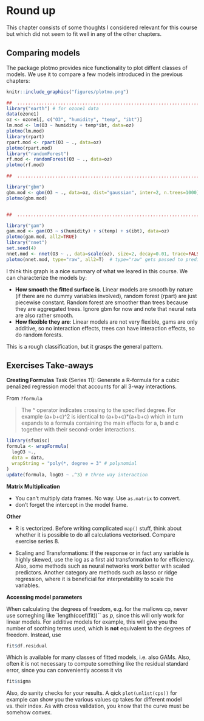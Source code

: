 # Round up

This chapter consists of some thoughts I considered relevant for this course 
but which did not seem to fit well in any of the other chapters.

## Comparing models

The package plotmo provides nice functionality to plot diffent classes of models. 
We use it to compare a few models introduced in the previous chapters:
```r
knitr::include_graphics("figures/plotmo.png")
```

```r

##  ............................................................................
library("earth") # for ozone1 data
data(ozone1)
oz <- ozone1[, c("O3", "humidity", "temp", "ibt")]
lm.mod <- lm(O3 ~ humidity + temp*ibt, data=oz)
plotmo(lm.mod)
library(rpart)
rpart.mod <- rpart(O3 ~ ., data=oz)
plotmo(rpart.mod)
library("randomForest")
rf.mod <- randomForest(O3 ~ ., data=oz)
plotmo(rf.mod)

##  ............................................................................

library("gbm")                                              
gbm.mod <- gbm(O3 ~ ., data=oz, dist="gaussian", inter=2, n.trees=1000)
plotmo(gbm.mod)


##  ............................................................................

library("gam")
gam.mod <- gam(O3 ~ s(humidity) + s(temp) + s(ibt), data=oz)
plotmo(gam.mod, all2=TRUE)
library("nnet")
set.seed(4)
nnet.mod <- nnet(O3 ~ ., data=scale(oz), size=2, decay=0.01, trace=FALSE)
plotmo(nnet.mod, type="raw", all2=T)  # type="raw" gets passed to predict
```

I think this graph is a nice summary of what we leared in this course. We can 
characterize the models by:

- **How smooth the fitted surface is**. Linear models are smooth by nature (if there
  are no dummy variables involved), random forest (rpart) are just piecewise
  constant. Random forest are smoother than trees because they are aggregated
  trees. Ignore gbm for now and note that neural nets are also rather smooth.
- **How flexible they are**: Linear models are not very flexible, gams are only 
  additive, so no interaction effects, trees can have interaction effects, 
  so do random forests.

This is a rough classification, but it grasps the general pattern.

## Exercises Take-aways

**Creating Formulas**
Task (Series 11): Generate a R-formula for a cubic penalized regression model 
that accounts for all 3-way interactions.

From `?formula` 

> The ^ operator indicates crossing to the specified degree. For example 
> (a+b+c)^2 is identical to (a+b+c)*(a+b+c) which in turn expands to a formula 
> containing the main effects for a, b and c together with their second-order 
> interactions.

```r
library(sfsmisc)
formula <- wrapFormula(
  logO3 ~., 
  data = data, 
  wrapString = "poly(*, degree = 3" # polynomial
) 
update(formula, logO3 ~ .^3) # three way interaction

```

**Matrix Multiplication**

* You can't multiply data frames. No way. Use `as.matrix` to convert.
* don't forget the intercept in the model frame.

**Other**

* R is vectorized. Before writing complicated `map()` stuff, think about whether
  it is possible to do all calculations vectorised. Compare exercise series 8.

* Scaling and Transformations: If the response or in fact any variable is highly
  skewed, use the log as a first aid transformation to for efficiency. Also,
  some methods such as neural networks work better with scaled predictors.
  Another category are methods such as lasso or ridge regression, where it is 
  beneficial for interpretability to scale the variables.

**Accessing model parameters**

When calculating the degrees of freedom, e.g. for the mallows cp, never use
someghing like `length(coef(fit))`` as $p$, since this will only work for 
linear models. For additive models for example, this will give you the 
number of soothing terms used, which is **not** equivalent to the degrees of 
freedom. Instead, use

```r
fit$df.residual
```

Which is available for many classes of fitted models, i.e. also GAMs.  Also,
often it is not necessary to compute something like the residual standard 
error, since you can conveniently access it via
```r
fit$sigma
```

Also, do sanity checks for your results. A qick `plot(unlist(cps))` for example
can show you the various values cp takes for different model vs. their index.
As with cross validation, you know that the curve must be somehow convex.
